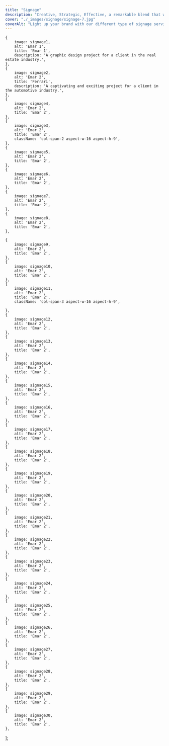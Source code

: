 ```yaml
---
title: "Signage"
description: "Creative, Strategic, Effective, a remarkable blend that will take your image to the next level."
cover: "./_images/signage/signage-7.jpg"
coverAlt: "Light up your brand with our different type of signage services."
---
```





    {
        image: signage1,
        alt: 'Emar 1',
        title: 'Emar 1',
        description: 'A graphic design project for a client in the real estate industry.',
    },
    {
        image: signage2,
        alt: 'Emar 2',
        title: 'Ferrari',
        description: 'A captivating and exciting project for a client in the automotive industry.',
    },
    {
        image: signage4,
        alt: 'Emar 2',
        title: 'Emar 2',
    },
    {
        image: signage3,
        alt: 'Emar 2',
        title: 'Emar 2',
        className: 'col-span-2 aspect-w-16 aspect-h-9',
    },
    {
        image: signage5,
        alt: 'Emar 2',
        title: 'Emar 2',
    },
    {
        image: signage6,
        alt: 'Emar 2',
        title: 'Emar 2',
    },
    {
        image: signage7,
        alt: 'Emar 2',
        title: 'Emar 2',
    },
    {
        image: signage8,
        alt: 'Emar 2',
        title: 'Emar 2',
    },

    {
        image: signage9,
        alt: 'Emar 2',
        title: 'Emar 2',
    },
    {
        image: signage10,
        alt: 'Emar 2',
        title: 'Emar 2',
    },
    {
        image: signage11,
        alt: 'Emar 2',
        title: 'Emar 2',
        className: 'col-span-3 aspect-w-16 aspect-h-9',

    },
    {
        image: signage12,
        alt: 'Emar 2',
        title: 'Emar 2',
    },
    {
        image: signage13,
        alt: 'Emar 2',
        title: 'Emar 2',
    },
    {
        image: signage14,
        alt: 'Emar 2',
        title: 'Emar 2',
    },
    {
        image: signage15,
        alt: 'Emar 2',
        title: 'Emar 2',
    },
    {
        image: signage16,
        alt: 'Emar 2',
        title: 'Emar 2',
    },
    {
        image: signage17,
        alt: 'Emar 2',
        title: 'Emar 2',
    },
    {
        image: signage18,
        alt: 'Emar 2',
        title: 'Emar 2',
    },
    {
        image: signage19,
        alt: 'Emar 2',
        title: 'Emar 2',
    },
    {
        image: signage20,
        alt: 'Emar 2',
        title: 'Emar 2',
    },
    {
        image: signage21,
        alt: 'Emar 2',
        title: 'Emar 2',
    },
    {
        image: signage22,
        alt: 'Emar 2',
        title: 'Emar 2',
    },
    {
        image: signage23,
        alt: 'Emar 2',
        title: 'Emar 2',
    },
    {
        image: signage24,
        alt: 'Emar 2',
        title: 'Emar 2',
    },
    {
        image: signage25,
        alt: 'Emar 2',
        title: 'Emar 2',
    },
    {
        image: signage26,
        alt: 'Emar 2',
        title: 'Emar 2',
    },
    {
        image: signage27,
        alt: 'Emar 2',
        title: 'Emar 2',
    },
    {
        image: signage28,
        alt: 'Emar 2',
        title: 'Emar 2',
    },
    {
        image: signage29,
        alt: 'Emar 2',
        title: 'Emar 2',
    },
    {
        image: signage30,
        alt: 'Emar 2',
        title: 'Emar 2',
    },


];


<ImageGallery images={data} />